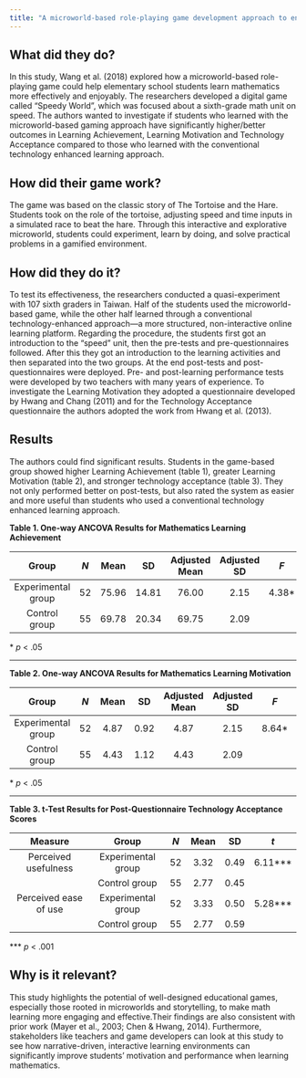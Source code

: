 ```yaml
---
title: "A microworld-based role-playing game development approach to engaging students in interactive, enjoyable, and effective mathematics learning by Wang et al. (2018)"
---
```



## What did they do?

In this study, Wang et al. (2018) explored how a microworld-based role-playing game could help elementary school students learn mathematics more effectively and enjoyably. The researchers developed a digital game called "Speedy World", which was focused about a sixth-grade math unit on speed. The authors wanted to investigate if students who learned with the microworld-based gaming approach have significantly higher/better outcomes in Learning Achievement, Learning Motivation and Technology Acceptance compared to those who learned with the conventional technology enhanced learning approach.


## How did their game work?

The game was based on the classic story of The Tortoise and the Hare. Students took on the role of the tortoise, adjusting speed and time inputs in a simulated race to beat the hare. Through this interactive and explorative microworld, students could experiment, learn by doing, and solve practical problems in a gamified environment.

## How did they do it?

To test its effectiveness, the researchers conducted a quasi-experiment with 107 sixth graders in Taiwan. Half of the students used the microworld-based game, while the other half learned through a conventional technology-enhanced approach—a more structured, non-interactive online learning platform. Regarding the procedure, the students first got an introduction to the "speed" unit, then the pre-tests and pre-questionnaires followed. After this they got an introduction to the learning activities and then separated into the two groups. At the end post-tests and post-questionnaires were deployed. 
Pre- and post-learning performance tests were developed by two teachers with many years of experience. To investigate the Learning Motivation they adopted a questionnaire developed by Hwang and Chang (2011) and for the Technology Acceptance questionnaire the authors adopted the work from Hwang et al. (2013).

## Results

The authors could find significant results. Students in the game-based group showed higher Learning Achievement (table 1), greater Learning Motivation (table 2), and stronger technology acceptance (table 3). They not only performed better on post-tests, but also rated the system as easier and more useful than students who used a conventional technology enhanced learning approach.

**Table 1. One-way ANCOVA Results for Mathematics Learning Achievement**

| Group             | *N* | Mean  | SD    | Adjusted Mean | Adjusted SD | *F*   | *η²* |
|:-----------------:|:---:|:-----:|:-----:|:--------------:|:------------:|:-----:|:----:|
| Experimental group|  52 | 75.96 | 14.81 |     76.00      |     2.15     | 4.38* | 0.27 |
| Control group     |  55 | 69.78 | 20.34 |     69.75      |     2.09     |       |      |

\* *p* < .05

---

**Table 2. One-way ANCOVA Results for Mathematics Learning Motivation**

| Group             | *N* | Mean | SD   | Adjusted Mean | Adjusted SD | *F*   | *η²* |
|:-----------------:|:---:|:----:|:----:|:--------------:|:------------:|:-----:|:----:|
| Experimental group|  52 | 4.87 | 0.92 |     4.87       |     2.15     | 8.64* | 0.45 |
| Control group     |  55 | 4.43 | 1.12 |     4.43       |     2.09     |       |      |

\* *p* < .05

---

**Table 3. t-Test Results for Post-Questionnaire Technology Acceptance Scores**

| Measure               | Group              | *N* | Mean | SD   | *t*      |
|:---------------------:|:------------------:|:---:|:----:|:----:|:--------:|
| Perceived usefulness  | Experimental group |  52 | 3.32 | 0.49 | 6.11***  |
|                       | Control group      |  55 | 2.77 | 0.45 |          |
| Perceived ease of use | Experimental group |  52 | 3.33 | 0.50 | 5.28***  |
|                       | Control group      |  55 | 2.77 | 0.59 |          |

\*** *p* < .001


## Why is it relevant?

This study highlights the potential of well-designed educational games, especially those rooted in microworlds and storytelling, to make math learning more engaging and effective.Their findings are also consistent with prior work (Mayer et al., 2003; Chen & Hwang, 2014). Furthermore, stakeholders like teachers and game developers can look at this study to see how narrative-driven, interactive learning environments can significantly improve students’ motivation and performance when learning mathematics.

